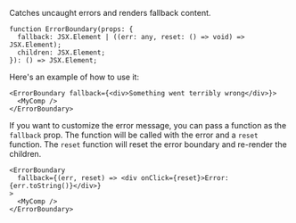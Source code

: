 <Title>{"<ErrorBoundary>"}</Title>

Catches uncaught errors and renders fallback content.

```tsx
function ErrorBoundary(props: {
  fallback: JSX.Element | ((err: any, reset: () => void) => JSX.Element);
  children: JSX.Element;
}): () => JSX.Element;
```

Here's an example of how to use it:

```tsx
<ErrorBoundary fallback={<div>Something went terribly wrong</div>}>
  <MyComp />
</ErrorBoundary>
```

If you want to customize the error message, you can pass a function as the `fallback` prop. The function will be called with the error and a `reset` function. The `reset` function will reset the error boundary and re-render the children.

```tsx
<ErrorBoundary
  fallback={(err, reset) => <div onClick={reset}>Error: {err.toString()}</div>}
>
  <MyComp />
</ErrorBoundary>
```